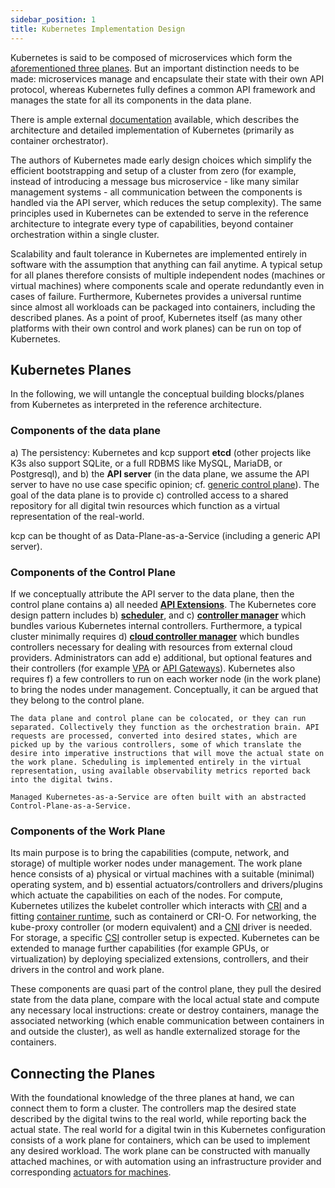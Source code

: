 ```yaml
---
sidebar_position: 1
title: Kubernetes Implementation Design
---
```


Kubernetes is said to be composed of microservices which form the [aforementioned three planes](./index.mdx).
But an important distinction needs to be made: microservices manage and encapsulate their state with their own API protocol, whereas Kubernetes fully defines a common API framework and manages the state for all its components in the <Term>data plane</Term>.

There is ample external [documentation](https://kubernetes.io/docs/concepts/architecture/) available, which describes the architecture and detailed implementation of Kubernetes (primarily as container orchestrator).

The authors of Kubernetes made early design choices which simplify the efficient bootstrapping and setup of a cluster from zero (for example, instead of introducing a message bus microservice - like many similar management systems - all communication between the components is handled via the API server, which reduces the setup complexity).
The same principles used in Kubernetes can be extended to serve in the reference architecture to integrate every type of capabilities, beyond container orchestration within a single cluster.

Scalability and fault tolerance in Kubernetes are implemented entirely in software with the assumption that anything can fail anytime. A typical setup for all planes therefore consists of multiple independent nodes (machines or virtual machines) where components scale and operate redundantly even in cases of failure.
Furthermore, Kubernetes provides a universal runtime since almost all workloads can be packaged into containers, including the described planes. As a point of proof, Kubernetes itself (as many other platforms with their own <Term name="control plane">control</Term> and <Term>work planes</Term>) can be run on top of Kubernetes.

## Kubernetes Planes

In the following, we will untangle the conceptual building blocks/planes from Kubernetes as interpreted in the reference architecture.

### Components of the data plane

  a) The persistency: Kubernetes and <Project>kcp</Project> support **etcd** (other projects like K3s also support SQLite, or a full RDBMS like MySQL, MariaDB, or Postgresql), and
  b) the **API server** (in the data plane, we assume the API server to have no use case specific opinion; cf. [generic control plane](https://github.com/kcp-dev/generic-controlplane)).
  The goal of the data plane is to provide c) controlled access to a shared repository for all <Term>digital twin</Term> resources which function as a virtual representation of the real-world.

  <Project>kcp</Project> can be thought of as Data-Plane-as-a-Service (including a generic API server).

  <ApeiroFigure src="/control-planes/img/dp.svg"
  alt="Data plane components"
  caption="Data plane components"
  width="100%"/>

### Components of the Control Plane

  If we conceptually attribute the API server to the <Term>data plane</Term>, then the <Term>control plane</Term> contains
  a) all needed **[API Extensions](./../digital-twins/extensibility.mdx)**.
  The Kubernetes core design pattern includes b) [**scheduler**](https://kubernetes.io/docs/concepts/architecture/#kube-scheduler), and
  c) [**controller manager**](https://kubernetes.io/docs/concepts/architecture/#kube-controller-manager) which bundles various Kubernetes internal controllers.
  Furthermore, a typical cluster minimally requires d) [**cloud controller manager**](https://kubernetes.io/docs/concepts/architecture/cloud-controller/) which bundles controllers necessary for dealing with resources from external cloud providers.
  Administrators can add e) additional, but optional features and their controllers (for example [VPA](https://kubernetes.io/docs/concepts/workloads/autoscaling/#scaling-workloads-vertically) or [API Gateways](https://kubernetes.io/docs/concepts/services-networking/gateway/)).
  Kubernetes also requires f) a few controllers to run on each worker node (in the work plane) to bring the nodes under management. Conceptually, it can be argued that they belong to the control plane.

  <ApeiroFigure src="/control-planes/img/cp.svg"
    alt="Control plane components"
    caption="Control plane components"
    width="100%"/>

    The data plane and control plane can be colocated, or they can run separated. Collectively they function as the orchestration brain. API requests are processed, converted into desired states, which are picked up by the various controllers, some of which translate the desire into imperative instructions that will move the actual state on the work plane. Scheduling is implemented entirely in the virtual representation, using available observability metrics reported back into the digital twins.

    Managed Kubernetes-as-a-Service are often built with an abstracted Control-Plane-as-a-Service.

### Components of the Work Plane

  Its main purpose is to bring the capabilities (compute, network, and storage) of multiple worker nodes under management.
  The <Term>work plane</Term> hence consists of a) physical or virtual machines with a suitable (minimal) operating system, and
  b) essential actuators/controllers and drivers/plugins which actuate the capabilities on each of the nodes.
  For compute, Kubernetes utilizes the kubelet controller which interacts with [CRI](https://kubernetes.io/docs/concepts/architecture/cri/) and a fitting [container runtime](https://kubernetes.io/docs/setup/production-environment/container-runtimes/), such as containerd or CRI-O. For networking, the kube-proxy controller (or modern equivalent) and a [CNI](https://www.cni.dev/) driver is needed. For storage, a specific [CSI](https://kubernetes-csi.github.io/docs/) controller setup is expected. Kubernetes can be extended to manage further capabilities (for example GPUs, or virtualization) by deploying specialized extensions, controllers, and their drivers in the control and work plane.

  <ApeiroFigure src="/control-planes/img/wp.svg"
    alt="Work plane components"
    caption="Work plane components"
    width="100%"/>
    These components are quasi part of the control plane, they pull the desired state from the data plane, compare with the local actual state and compute any necessary local instructions: create or destroy containers, manage the associated networking (which enable communication between containers in and outside the cluster), as well as handle externalized storage for the containers.


## Connecting the Planes

With the foundational knowledge of the three planes at hand, we can connect them to form a cluster.
The controllers map the desired state described by the digital twins to the real world, while reporting back the actual state. The real world for a digital twin in this Kubernetes configuration consists of a work plane for containers, which can be used to implement any desired workload. The work plane can be constructed with manually attached machines, or with automation using an infrastructure provider and corresponding [actuators for machines](https://github.com/gardener/machine-controller-manager).

<ApeiroFigure src="/control-planes/img/k8s.svg"
alt="Kubernetes planes"
caption="Kubernetes planes"
width="100%"/>
